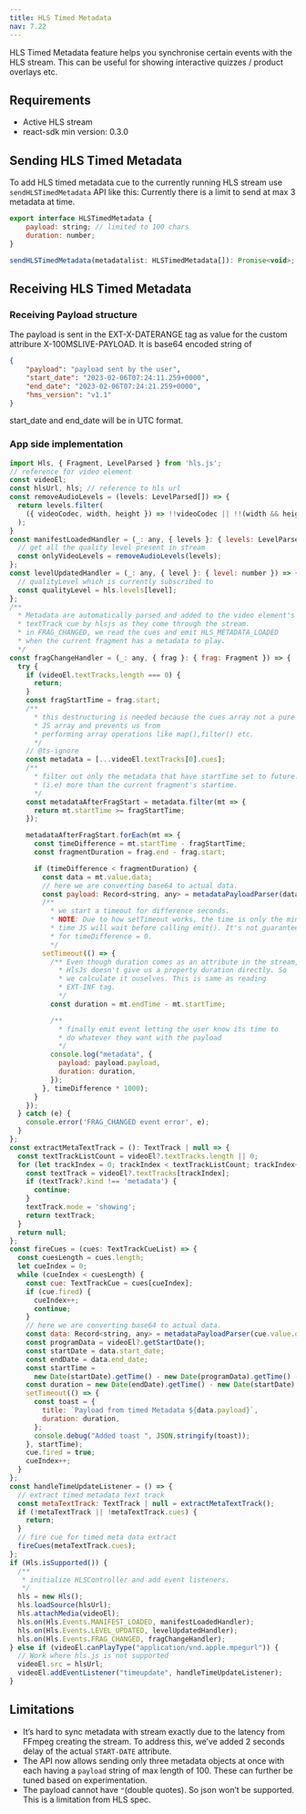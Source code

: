 ```yaml
---
title: HLS Timed Metadata
nav: 7.22
---
```


HLS Timed Metadata feature helps you synchronise certain events with the HLS stream. This can be useful for showing interactive quizzes / product overlays etc.

## Requirements

-   Active HLS stream
-   react-sdk min version: 0.3.0

## Sending HLS Timed Metadata

To add HLS timed metadata cue to the currently running HLS stream use `sendHLSTimedMetadata` API like this:
Currently there is a limit to send at max 3 metadata at time. 

```javascript
export interface HLSTimedMetadata {
	payload: string; // limited to 100 chars
	duration: number;
}

sendHLSTimedMetadata(metadatalist: HLSTimedMetadata[]): Promise<void>;
```

## Receiving HLS Timed Metadata
### Receiving Payload structure

The payload is sent in the EXT-X-DATERANGE tag as value for the custom attribure X-100MSLIVE-PAYLOAD. It is base64 encoded string of

```json
{
    "payload": "payload sent by the user",
    "start_date": "2023-02-06T07:24:11.259+0000",
    "end_date": "2023-02-06T07:24:21.259+0000",
    "hms_version": "v1.1"
}
```
start_date and end_date will be in UTC format.

### App side implementation

```javascript
import Hls, { Fragment, LevelParsed } from 'hls.js';
// reference for video element
const videoEl;
const hlsUrl, hls; // reference to hls url
const removeAudioLevels = (levels: LevelParsed[]) => {
  return levels.filter(
    ({ videoCodec, width, height }) => !!videoCodec || !!(width && height)
  );
}
const manifestLoadedHandler = (_: any, { levels }: { levels: LevelParsed[] }) => {
  // get all the quality level present in stream
  const onlyVideoLevels = removeAudioLevels(levels);
};
const levelUpdatedHandler = (_: any, { level }: { level: number }) => {
  // qualityLevel which is currently subscribed to
  const qualityLevel = hls.levels[level];
};
/**
  * Metadata are automatically parsed and added to the video element's
  * textTrack cue by hlsjs as they come through the stream.
  * in FRAG_CHANGED, we read the cues and emit HLS_METADATA_LOADED
  * when the current fragment has a metadata to play.
  */
const fragChangeHandler = (_: any, { frag }: { frag: Fragment }) => {
  try {
    if (videoEl.textTracks.length === 0) {
      return;
    }
    const fragStartTime = frag.start;
    /**
      * this destructuring is needed because the cues array not a pure
      * JS array and prevents us from
      * performing array operations like map(),filter() etc.
      */
    // @ts-ignore
    const metadata = [...videoEl.textTracks[0].cues];
    /**
      * filter out only the metadata that have startTime set to future.
      * (i.e) more than the current fragment's startime.
      */
    const metadataAfterFragStart = metadata.filter(mt => {
      return mt.startTime >= fragStartTime;
    });

    metadataAfterFragStart.forEach(mt => {
      const timeDifference = mt.startTime - fragStartTime;
      const fragmentDuration = frag.end - frag.start;

      if (timeDifference < fragmentDuration) {
        const data = mt.value.data;
        // here we are converting base64 to actual data.
        const payload: Record<string, any> = metadataPayloadParser(data);
        /**
          * we start a timeout for difference seconds.
          * NOTE: Due to how setTimeout works, the time is only the minimum gauranteed
          * time JS will wait before calling emit(). It's not guaranteed even
          * for timeDifference = 0.
          */
        setTimeout(() => {
          /** Even though duration comes as an attribute in the stream,
            * HlsJs doesn't give us a property duration directly. So
            * we calculate it ouselves. This is same as reading
            * EXT-INF tag.
            */
          const duration = mt.endTime - mt.startTime;

          /**
            * finally emit event letting the user know its time to
            * do whatever they want with the payload
            */
          console.log("metadata", {
            payload: payload.payload,
            duration: duration,
          });
        }, timeDifference * 1000);
      }
    });
  } catch (e) {
    console.error('FRAG_CHANGED event error', e);
  }
};
const extractMetaTextTrack = (): TextTrack | null => {
  const textTrackListCount = videoEl?.textTracks.length || 0;
  for (let trackIndex = 0; trackIndex < textTrackListCount; trackIndex++) {
    const textTrack = videoEl?.textTracks[trackIndex];
    if (textTrack?.kind !== 'metadata') {
      continue;
    }
    textTrack.mode = 'showing';
    return textTrack;
  }
  return null;
};
const fireCues = (cues: TextTrackCueList) => {
  const cuesLength = cues.length;
  let cueIndex = 0;
  while (cueIndex < cuesLength) {
    const cue: TextTrackCue = cues[cueIndex];
    if (cue.fired) {
      cueIndex++;
      continue;
    }
    // here we are converting base64 to actual data.
    const data: Record<string, any> = metadataPayloadParser(cue.value.data);
    const programData = videoEl?.getStartDate();
    const startDate = data.start_date;
    const endDate = data.end_date;
    const startTime =
      new Date(startDate).getTime() - new Date(programData).getTime() - (videoEl?.currentTime || 0) * 1000;
    const duration = new Date(endDate).getTime() - new Date(startDate).getTime();
    setTimeout(() => {
      const toast = {
        title: `Payload from timed Metadata ${data.payload}`,
        duration: duration,
      };
      console.debug("Added toast ", JSON.stringify(toast));
    }, startTime);
    cue.fired = true;
    cueIndex++;
  }
};
const handleTimeUpdateListener = () => {
  // extract timed metadata text track
  const metaTextTrack: TextTrack | null = extractMetaTextTrack();
  if (!metaTextTrack || !metaTextTrack.cues) {
    return;
  }
  // fire cue for timed meta data extract
  fireCues(metaTextTrack.cues);
};
if (Hls.isSupported()) {
  /**
   * initialize HLSController and add event listeners.
   */
  hls = new Hls();
  hls.loadSource(hlsUrl);
  hls.attachMedia(videoEl);
  hls.on(Hls.Events.MANIFEST_LOADED, manifestLoadedHandler);
  hls.on(Hls.Events.LEVEL_UPDATED, levelUpdatedHandler);
  hls.on(Hls.Events.FRAG_CHANGED, fragChangeHandler);
} else if (videoEl.canPlayType("application/vnd.apple.mpegurl")) {
  // Work where hls.js is not supported
  videoEl.src = hlsUrl;
  videoEl.addEventListener("timeupdate", handleTimeUpdateListener);
}
```

## Limitations

- It’s hard to sync metadata with stream exactly due to the latency from FFmpeg creating the stream. To address this, we’ve added 2 seconds delay of the actual `START-DATE` attribute.
- The API now allows sending only three metadata objects at once with each having a `payload` string of max length of 100. These can further be tuned based on experimentation.
- The payload cannot have `"`(double quotes). So json won’t be supported. This is a limitation from HLS spec.
